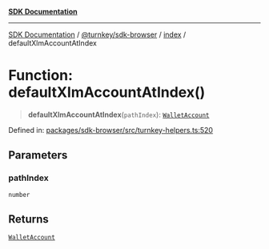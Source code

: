 [**SDK Documentation**](../../../../README.mdx)

***

[SDK Documentation](../../../../packages.mdx) / [@turnkey/sdk-browser](../../README.mdx) / [index](../README.mdx) / defaultXlmAccountAtIndex

# Function: defaultXlmAccountAtIndex()

> **defaultXlmAccountAtIndex**(`pathIndex`): [`WalletAccount`](../interfaces/WalletAccount.mdx)

Defined in: [packages/sdk-browser/src/turnkey-helpers.ts:520](https://github.com/tkhq/sdk/blob/3a88af7d1d927c6022706911d6af0f92f1440e00/packages/sdk-browser/src/turnkey-helpers.ts#L520)

## Parameters

### pathIndex

`number`

## Returns

[`WalletAccount`](../interfaces/WalletAccount.mdx)
